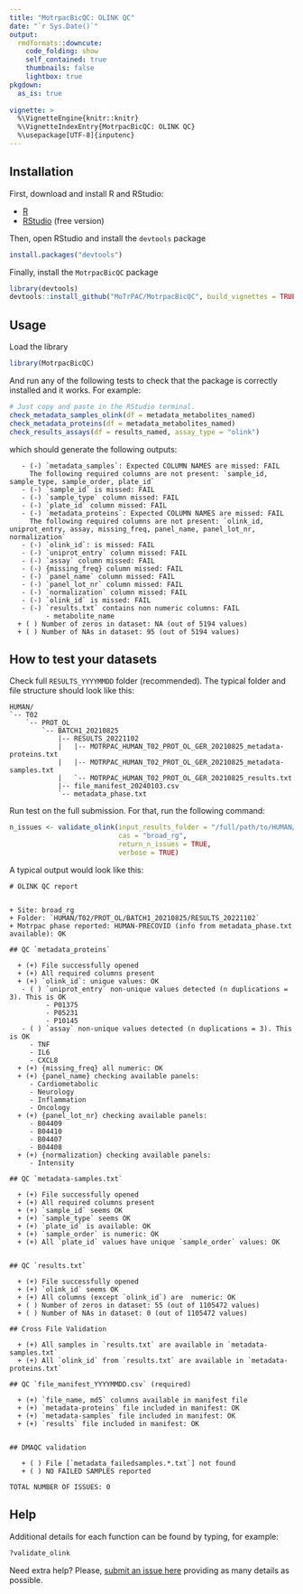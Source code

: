 ```yaml
---
title: "MotrpacBicQC: OLINK QC"
date: "`r Sys.Date()`"
output:
  rmdformats::downcute:
    code_folding: show
    self_contained: true
    thumbnails: false
    lightbox: true
pkgdown:
  as_is: true
  
vignette: >
  %\VignetteEngine{knitr::knitr}
  %\VignetteIndexEntry{MotrpacBicQC: OLINK QC}
  %\usepackage[UTF-8]{inputenc}
---
```



## Installation

First, download and install R and RStudio:

- [R](https://mirror.las.iastate.edu/CRAN/) 
- [RStudio](https://rstudio.com/products/rstudio/download/) (free version)

Then, open RStudio and install the `devtools` package

```r
install.packages("devtools")
```

Finally, install the `MotrpacBicQC` package

```r
library(devtools)
devtools::install_github("MoTrPAC/MotrpacBicQC", build_vignettes = TRUE)
```


## Usage

Load the library

```r
library(MotrpacBicQC)
```

And run any of the following tests to check that the package 
is correctly installed and it works. For example:

```r
# Just copy and paste in the RStudio terminal. 
check_metadata_samples_olink(df = metadata_metabolites_named)
check_metadata_proteins(df = metadata_metabolites_named)
check_results_assays(df = results_named, assay_type = "olink")
```

which should generate the following outputs:

```
   - (-) `metadata_samples`: Expected COLUMN NAMES are missed: FAIL
	 The following required columns are not present: `sample_id, sample_type, sample_order, plate_id`
   - (-) `sample_id` is missed: FAIL
   - (-) `sample_type` column missed: FAIL
   - (-) `plate_id` column missed: FAIL
   - (-) `metadata_proteins`: Expected COLUMN NAMES are missed: FAIL
	 The following required columns are not present: `olink_id, uniprot_entry, assay, missing_freq, panel_name, panel_lot_nr, normalization`
   - (-) `olink_id`: is missed: FAIL
   - (-) `uniprot_entry` column missed: FAIL
   - (-) `assay` column missed: FAIL
   - (-) {missing_freq} column missed: FAIL
   - (-) `panel_name` column missed: FAIL
   - (-) `panel_lot_nr` column missed: FAIL
   - (-) `normalization` column missed: FAIL
   - (-) `olink_id` is missed: FAIL
   - (-) `results.txt` contains non numeric columns: FAIL
		 - metabolite_name
  + ( ) Number of zeros in dataset: NA (out of 5194 values)
  + ( ) Number of NAs in dataset: 95 (out of 5194 values)
```

## How to test your datasets

Check full `RESULTS_YYYYMMDD` folder (recommended). The typical folder and
file structure should look like this:

```
HUMAN/
`-- T02
    `-- PROT_OL
        `-- BATCH1_20210825
            |-- RESULTS_20221102
            |   |-- MOTRPAC_HUMAN_T02_PROT_OL_GER_20210825_metadata-proteins.txt
            |   |-- MOTRPAC_HUMAN_T02_PROT_OL_GER_20210825_metadata-samples.txt
            |   `-- MOTRPAC_HUMAN_T02_PROT_OL_GER_20210825_results.txt
            |-- file_manifest_20240103.csv
            `-- metadata_phase.txt
```


Run test on the full submission. For that, run the following command:

```r
n_issues <- validate_olink(input_results_folder = "/full/path/to/HUMAN/T02/PROT_OL/BATCH1_20210825/RESULTS_20221102", 
                           cas = "broad_rg",
                           return_n_issues = TRUE,
                           verbose = TRUE)
```

A typical output would look like this:

```
# OLINK QC report


+ Site: broad_rg
+ Folder: `HUMAN/T02/PROT_OL/BATCH1_20210825/RESULTS_20221102`
+ Motrpac phase reported: HUMAN-PRECOVID (info from metadata_phase.txt available): OK                                                                  

## QC `metadata_proteins`

  + (+) File successfully opened
  + (+) All required columns present
  + (+) `olink_id`: unique values: OK
   - ( ) `uniprot_entry` non-unique values detected (n duplications = 3). This is OK
		 - P01375
		 - P05231
		 - P10145
   - ( ) `assay` non-unique values detected (n duplications = 3). This is OK
	 - TNF
	 - IL6
	 - CXCL8
  + (+) {missing_freq} all numeric: OK
  + (+) {panel_name} checking available panels:
	 - Cardiometabolic
	 - Neurology
	 - Inflammation
	 - Oncology
  + (+) {panel_lot_nr} checking available panels:
	 - B04409
	 - B04410
	 - B04407
	 - B04408
  + (+) {normalization} checking available panels:
	 - Intensity

## QC `metadata-samples.txt`

  + (+) File successfully opened
  + (+) All required columns present
  + (+) `sample_id` seems OK
  + (+) `sample_type` seems OK
  + (+) `plate_id` is available: OK
  + (+) `sample_order` is numeric: OK
  + (+) All `plate_id` values have unique `sample_order` values: OK


## QC `results.txt`

  + (+) File successfully opened
  + (+) `olink_id` seems OK
  + (+) All columns (except `olink_id`) are  numeric: OK
  + ( ) Number of zeros in dataset: 55 (out of 1105472 values)
  + ( ) Number of NAs in dataset: 0 (out of 1105472 values)

## Cross File Validation

  + (+) All samples in `results.txt` are available in `metadata-samples.txt`
  + (+) All `olink_id` from `results.txt` are available in `metadata-proteins.txt`

## QC `file_manifest_YYYYMMDD.csv` (required)

  + (+) `file_name, md5` columns available in manifest file
  + (+) `metadata-proteins` file included in manifest: OK
  + (+) `metadata-samples` file included in manifest: OK
  + (+) `results` file included in manifest: OK


## DMAQC validation

   + ( ) File [`metadata_failedsamples.*.txt`] not found
   + ( ) NO FAILED SAMPLES reported

TOTAL NUMBER OF ISSUES: 0
```

## Help

Additional details for each function can be found by typing, for example:

```r
?validate_olink
```

Need extra help? Please, [submit an issue here](https://github.com/MoTrPAC/MotrpacBicQC/issues) 
providing as many details as possible.


